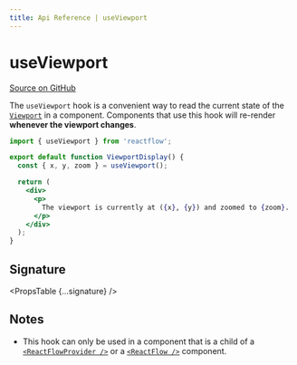 ```yaml
---
title: Api Reference | useViewport
---
```



# useViewport

[Source on GitHub](https://github.com/wbkd/react-flow/blob/bacaa99c73b347856f63c5d495f5a0829be1e431/packages/core/src/hooks/useViewport.ts/#L12)

The `useViewport` hook is a convenient way to read the current state of the
[`Viewport`](/api-reference/types/viewport) in a component. Components that use this hook
will re-render **whenever the viewport changes**.

```jsx
import { useViewport } from 'reactflow';

export default function ViewportDisplay() {
  const { x, y, zoom } = useViewport();

  return (
    <div>
      <p>
        The viewport is currently at ({x}, {y}) and zoomed to {zoom}.
      </p>
    </div>
  );
}
```

## Signature

<PropsTable {...signature} />

## Notes

- This hook can only be used in a component that is a child of a
  [`<ReactFlowProvider />`](/api-reference/react-flow-provider) or a
  [`<ReactFlow />`](/api-reference/react-flow) component.
